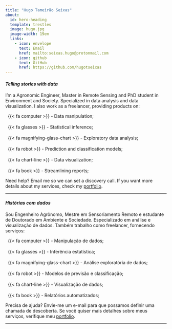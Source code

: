 ```yaml
---
title: "Hugo Tameirão Seixas"
about:
  id: hero-heading
  template: trestles
  image: hugo.jpg
  image-width: 19em
  links:
    - icon: envelope
      text: Email
      href: mailto:seixas.hugo@protonmail.com
    - icon: github
      text: GitHub
      href: https://github.com/hugotseixas
---
```


::: {.content-visible when-profile="en"}

::: {#hero-heading}

#### *Telling stories with data*

I'm a Agronomic Engineer, Master in Remote Sensing and PhD student in Environment and Society. Specialized in data analysis and data visualization. I also work as a freelancer, providing products on:

|   {{< fa computer >}} - Data manipulation;
|
|   {{< fa glasses >}} - Statistical inference;
|
|   {{< fa magnifying-glass-chart >}} - Exploratory data analysis;
|
|   {{< fa robot >}} - Prediction and classification models;
|
|   {{< fa chart-line >}} - Data visualization;
|
|   {{< fa book >}} - Streamlining reports;

Need help? Email me so we can set a discovery call. If you want more details about my services, check my [portfolio](/services.html).

:::

------------------------------------------------------------------------

:::

::: {.content-visible when-profile="pt"}

::: {#hero-heading}

#### *Histórias com dados*

Sou Engenheiro Agrônomo, Mestre em Sensoriamento Remoto e estudante de Doutorado em Ambiente e Sociedade. Especializado em análise e visualização de dados. Também trabalho como freelancer, fornecendo serviços:

|   {{< fa computer >}} - Manipulação de dados;
|
|   {{< fa glasses >}} - Inferência estatística;
|
|   {{< fa magnifying-glass-chart >}} - Análise exploratória de dados;
|
|   {{< fa robot >}} - Modelos de previsão e classificação;
|
|   {{< fa chart-line >}} - Visualização de dados;
|
|   {{< fa book >}} - Relatórios automatizados;

Precisa de ajuda? Envie-me um e-mail para que possamos definir uma chamada de descoberta. Se você quiser mais detalhes sobre meus serviços, verifique meu [portfolio](/services.html).

:::

------------------------------------------------------------------------

:::
